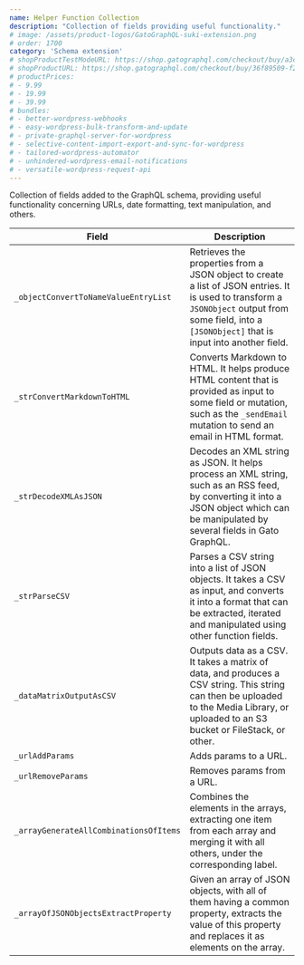 ```yaml
---
name: Helper Function Collection
description: "Collection of fields providing useful functionality."
# image: /assets/product-logos/GatoGraphQL-suki-extension.png
# order: 1700
category: 'Schema extension'
# shopProductTestModeURL: https://shop.gatographql.com/checkout/buy/a3cf2e83-523b-4e47-934a-9c23bb4d2e45
# shopProductURL: https://shop.gatographql.com/checkout/buy/36f89509-f2e1-48f3-9dee-ef81f088ae2e
# productPrices:
# - 9.99
# - 19.99
# - 39.99
# bundles:
# - better-wordpress-webhooks
# - easy-wordpress-bulk-transform-and-update
# - private-graphql-server-for-wordpress
# - selective-content-import-export-and-sync-for-wordpress
# - tailored-wordpress-automator
# - unhindered-wordpress-email-notifications
# - versatile-wordpress-request-api
---
```


Collection of fields added to the GraphQL schema, providing useful functionality concerning URLs, date formatting, text manipulation, and others.

| Field | Description |
| --- | --- |
| `_objectConvertToNameValueEntryList` | Retrieves the properties from a JSON object to create a list of JSON entries. It is used to transform a `JSONObject` output from some field, into a `[JSONObject]` that is input into another field. |
| `_strConvertMarkdownToHTML` | Converts Markdown to HTML. It helps produce HTML content that is provided as input to some field or mutation, such as the `_sendEmail` mutation to send an email in HTML format. |
| `_strDecodeXMLAsJSON` | Decodes an XML string as JSON. It helps process an XML string, such as an RSS feed, by converting it into a JSON object which can be manipulated by several fields in Gato GraphQL. |
| `_strParseCSV` | Parses a CSV string into a list of JSON objects. It takes a CSV as input, and converts it into a format that can be extracted, iterated and manipulated using other function fields. |
| `_dataMatrixOutputAsCSV` | Outputs data as a CSV. It takes a matrix of data, and produces a CSV string. This string can then be uploaded to the Media Library, or uploaded to an S3 bucket or FileStack, or other. |
| `_urlAddParams` | Adds params to a URL. |
| `_urlRemoveParams` | Removes params from a URL. |
| `_arrayGenerateAllCombinationsOfItems` | Combines the elements in the arrays, extracting one item from each array and merging it with all others, under the corresponding label. |
| `_arrayOfJSONObjectsExtractProperty` | Given an array of JSON objects, with all of them having a common property, extracts the value of this property and replaces it as elements on the array. |

